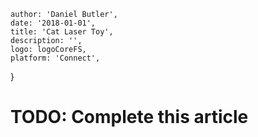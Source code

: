 
    author: 'Daniel Butler',
    date: '2018-01-01',
    title: 'Cat Laser Toy',
    description: '',
    logo: logoCoreFS,
    platform: 'Connect',
}


# TODO: Complete this article